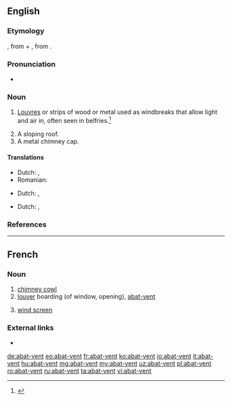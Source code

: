 ==English==

===Etymology===
{{bor|en|fr|abat-vent}}, from {{m|fr|abattre||to throw down}} + {{m|fr|vent||wind}}, from {{etyl|la|en}} {{m|la|ventus}}.

===Pronunciation===
* {{a|US}} {{IPA|/ɑ.ˌbɑ.ˈvɑ̃/|lang=en}}

===Noun===
{{en-noun}}

# {{lb|en|architecture}} [[louvre|Louvres]] or strips of wood or metal used as windbreaks that allow light and air in, often seen in belfries.<ref>{{R:MW3 1976|page=2}}</ref>
# A sloping roof.
# A metal chimney cap.

====Translations====
{{trans-top|louvres}}
* Dutch: {{t|nl|windscherm|n}},
* Romanian: {{t+|ro|oblon|n}}
{{trans-bottom}}

{{trans-top|sloping roof}}
* Dutch: {{t+|nl|afdak|n}},
{{trans-bottom}}

{{trans-top|chimney cap}}
* Dutch: {{t|nl|schoorsteenkap|m}},
{{trans-bottom}}

===References===
<references/>

----

==French==

===Noun===
{{fr-noun|m|head=[[abat]]-[[vent]]}}

# [[chimney cowl]]
# [[louver]] boarding (of window, opening), [[#English|abat-vent]]
# {{lb|fr|agriculture}} [[wind screen]]

===External links===
* {{R:TLFi}}

[[de:abat-vent]]
[[eo:abat-vent]]
[[fr:abat-vent]]
[[ko:abat-vent]]
[[io:abat-vent]]
[[it:abat-vent]]
[[hu:abat-vent]]
[[mg:abat-vent]]
[[my:abat-vent]]
[[uz:abat-vent]]
[[pl:abat-vent]]
[[ro:abat-vent]]
[[ru:abat-vent]]
[[ta:abat-vent]]
[[vi:abat-vent]]